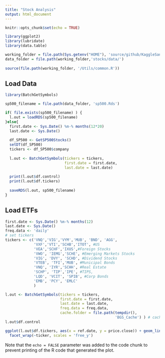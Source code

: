 ```yaml
---
title: "Stock Analysis"
output: html_document
---
```


```r
knitr::opts_chunk$set(echo = TRUE)

library(ggplot2)
library(lubridate)
library(data.table)

working_folder = file.path(Sys.getenv("HOME"), 'source/github/KaggleSandbox/')
data_folder = file.path(working_folder,'stocks/data/')
 
source(file.path(working_folder, '/Utils/common.R'))

```

## Load Data

```r
library(BatchGetSymbols)

sp500_filename = file.path(data_folder, 'sp500.Rds')

if( file.exists(sp500_filename) ) {
  l.out = loadRDS(sp500_filename)
}else{
  first.date <- Sys.Date() %m-% months(12*20)
  last.date <- Sys.Date()
  
  df_SP500 <- GetSP500Stocks()
  setDT(df_SP500)
  tickers <- df_SP500$company
  
  l.out <- BatchGetSymbols(tickers = tickers,
                           first.date = first.date,
                           last.date = last.date)
  
  print(l.out$df.control)
  print(l.out$df.tickers)
  
  saveRDS(l.out, sp500_filename)
}
```

## Load ETFs

```r
first.date <- Sys.Date() %m-% months(12)
last.date <- Sys.Date()
freq.data <- 'daily'
# set tickers
tickers <- c('VNQ','VIG','VYM','MUB', 'BND', 'AGG', 
             'VXF','VTI','SCHB','ITOT', #US
             'VEA','SCHF','IXUS',#Foreign Stocks
             'VWO', 'IEMG','SCHE', #Emerging Markets Stocks
             'VIG', 'DVY', 'SCHD', #Dividend Stocks
             'VTEB', 'TFI','MUB', #Municipal Bonds
             'VNQ', 'IYR','SCHH', #Real Estate
             'SCHP', 'TIP','IPE', #TIPS,
             'LQD', 'VCIT', 'SPIB', #Corp Bonds
             'EMB', 'PCY', 'EMLC'
             )

l.out <- BatchGetSymbols(tickers = tickers, 
                         first.date = first.date,
                         last.date = last.date, 
                         freq.data = freq.data,
                         cache.folder = file.path(tempdir(), 
                                                  'BGS_Cache') ) # cache in tempdir()
l.out$df.control

ggplot(l.out$df.tickers, aes(x = ref.date, y = price.close)) + geom_line()+ 
  facet_wrap(~ticker, scales = 'free_y') 
```

Note that the `echo = FALSE` parameter was added to the code chunk to prevent printing of the R code that generated the plot.
